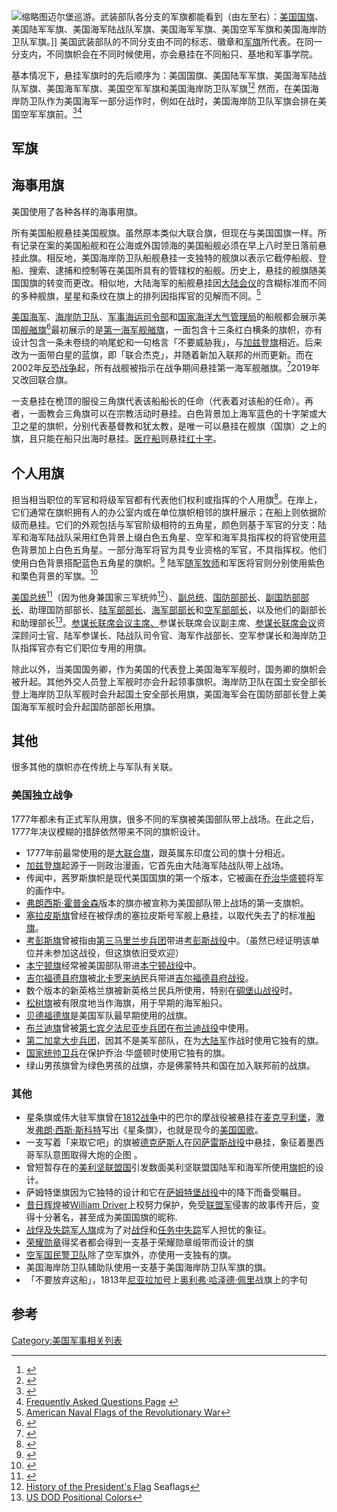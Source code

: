{{roughtranslation|time=2016-08-09T17:20:19+00:00}}
[[File:Jointcolors.jpg|缩略图]]迈尔堡巡游。武装部队各分支的军旗都能看到（由左至右）：[[美国国旗|美国国旗]]、美国陆军军旗、美国海军陆战队军旗、美国海军军旗、美国空军军旗和美国海岸防卫队军旗。]]
美国武装部队的不同分支由不同的标志、徽章和[[军旗|军旗]]所代表。在同一分支内，不同旗帜会在不同时候使用，亦会悬挂在不同船只、基地和军事学院。

基本情况下，悬挂军旗时的先后顺序为：美国国旗、美国陆军军旗、美国海军陆战队军旗、美国海军军旗、美国空军军旗和美国海岸防卫队军旗<ref name="Precedencedod">{{Cite web|url=http://permanent.access.gpo.gov/websites/dodandmilitaryejournals/www.dtic.mil/whs/directives/corres/html2/d10058x.htm|title=DoD Directive 1005.8|accessdate=2009-04-07|date=October 31, 1977|last=Duncan Jr.|first=Charles W.|authorlink=Charles Duncan, Jr.|work=[[United_States_Deputy_Secretary_of_Defense|Deputy Secretary of Defense]]|publisher=[[United_States_Department_of_Defense|Department of Defense]]}}</ref><ref name="precedencevet">{{Cite web|url=http://www.veteransinfo.net/Main%20page/flags_seals_order_of.htm|title=United States Military Order of Precedence|accessdate=2009-04-07|last=Terrel|first=Captain|publisher=veteransinfo.net|deadurl=yes|archiveurl=https://web.archive.org/web/20081011063740/http://www.veteransinfo.net/Main%20page/flags_seals_order_of.htm|archivedate=2008-10-11}}</ref> 然而，在美国海岸防卫队作为美国海军一部分运作时，例如在战时，美国海岸防卫队军旗会排在美国空军军旗前。<ref name="precedenceflags">{{Cite web|url=http://flagspot.net/flags/us%5Emil.html|title=Order When Displayed|accessdate=2009-04-07|date=2008-04-26|last=Wyatt|first=Rick|publisher=[[Flags_of_the_World|Flags of the World]]}}</ref><ref>[https://web.archive.org/web/20060503075909/http://www.tioh.hqda.pentagon.mil/FAQ/FAQ.htm Frequently Asked Questions Page] {{webarchive|url=https://web.archive.org/web/20060503075909/http://www.tioh.hqda.pentagon.mil/FAQ/FAQ.htm |date=2006-05-03 }}</ref>

== 军旗 ==
{{gallery2|perrow=3|mode=nolines|align=center|whitebg=y|width=220|height=150
|File:Flag of the United States.svg|[[美国国旗|美国国旗]]
|File:Flag of the United States Army.svg|美国陆军军旗
|File:Flag of the United States Marine Corps.svg|美国海军陆战队军旗
|File:Flag of the United States Navy.svg|美国海军军旗
|File:Flag of the United States Air Force.svg|美国空军军旗
|File:Flag of the United States Space Force.svg|[[美國太空軍旗幟|美国太空军军旗]]
|File:Flag of the United States Coast Guard.svg|美国海岸防卫队军旗
}}

== 海事用旗 ==
美国使用了各种各样的海事用旗。

所有美国船舰悬挂美国舰旗。虽然原本类似大联合旗，但现在与美国国旗一样。所有记录在案的美国船舰和在公海或外国领海的美国船舰必须在早上八时至日落前悬挂此旗。相反地，美国海岸防卫队船舰悬挂一支独特的舰旗以表示它截停船舰、登船、搜索、逮捕和控制等在美国所具有的管辖权的船舰。历史上，悬挂的舰旗随美国国旗的转变而更改。相似地，大陆海军的船舰悬挂因[[大陆会仪|大陆会仪]]的含糊标准而不同的多种舰旗，星星和条纹在旗上的排列因指挥官的见解而不同。<ref>[http://tmg110.tripod.com/usn5.htm American Naval Flags of the Revolutionary War]</ref>

[[美国海军|美国海军]]、[[美国海岸警卫队|海岸防卫队]]、[[军事海运司令部|军事海运司令部]]和[[国家海洋大气管理局|国家海洋大气管理局]]的船舰都会展示美国[[舰艏旗|舰艏旗]]<ref name="navyjack">{{Cite web|url=http://flagspot.net/flags/us%5Envj.html|title=Naval Jack (U.S.)|accessdate=2009-04-07|date=2004-07-10|last=Wyatt|first=Rick|publisher=[[Flags_of_the_World|Flags of the World]]}}</ref>最初展示的是[[第一海军舰艏旗|第一海军舰艏旗]]，一面包含十三条红白横条的旗帜，亦有设计包含一条未卷绕的响尾蛇和一句格言「不要威胁我」，与[[加兹登旗|加兹登旗]]相近。后来改为一面带白星的蓝旗，即「联合杰克」，并随着新加入联邦的州而更新。而在2002年[[反恐战争|反恐战争]]起，所有战舰被指示在战争期间悬挂第一海军舰艏旗。<ref name="newjack">{{Cite news|url=http://www.news.navy.mil/search/display.asp?story_id=3463|title=All U.S. Navy Ships to Begin Flying First Navy Jack on Patriot Day|last=Civitillo|first=Susan|date=2002-09-09|publisher=[[United_States_Navy|United States Navy]]|accessdate=2009-04-07|deadurl=yes|archiveurl=https://web.archive.org/web/20090427200635/http://www.news.navy.mil/search/display.asp?story_id=3463|archivedate=2009-04-27}}</ref>2019年又改回联合旗。

一支悬挂在桅顶的服役三角旗代表该船船长的任命（代表着对该船的任命）。再者，一面教会三角旗可以在宗教活动时悬挂。白色背景加上海军蓝色的十字架或大卫之星的旗帜，分别代表基督教和犹太教，是唯一可以悬挂在舰旗（国旗）之上的旗，且只能在船只出海时悬挂。[[医疗船|医疗船]]则悬挂[[红十字|红十字]]。
{{gallery items|width=180
|[[File:Flag_of_the_United_States.svg|border]]|[[美国国旗|舰旗]]，1960年—至今 {{FIAV|111111}}
|[[File:Grand_Union_Flag.svg|border]]|[[大联合旗|第一面海军舰旗]]<br>（[[美国海军舰艏旗|舰艏旗]]，1776—1777）{{FIAV|historical}}
|[[File:Ensign_of_the_United_States_Coast_Guard.svg|border]]|[[美国海岸警卫队|海岸防卫队旗]] {{FIAV|000001}}

|[[File:Naval_jack_of_the_United_States_(2002–2019).svg|border]]|「[[第一海军舰艏旗|第一海军舰艏旗]]」<br>（[[美国海军舰艏旗|舰艏旗]]，2002—2019）
|[[File:US_Naval_Jack.svg|border]]|[[美国海军舰艏旗|「联合杰克」]]<br>（舰艏旗，1960—2002、2019年—至今<br>政府船旗，1960年—至今）
|[[File:US_Naval_Jack_13_stripes.svg|border]]|[[美国海军舰艏旗|舰艏旗]]，1776—1777（可能使用过）

|[[File:UScommissionpennant.gif|180x100px]]|服役三角旗
|[[File:USNavyChurchPennant.svg|180x100px]]|教会三角旗
|[[File:RedCrossFlag-USNSpec.svg|180x100px]]|[[国际红十字与红新月运动#紅十字|红十字]]（[[医疗船|医疗船]]）
}}

== 个人用旗 ==
担当相当职位的军官和将级军官都有代表他们权利或指挥的个人用旗<ref name="personalflags">{{Cite web|url=http://flagspot.net/flags/us%5Eranks.html|title=Military Rank Flags (U.S.)|accessdate=2009-04-07|date=2004-07-10|last=Wyatt|first=Rick|publisher=[[Flags_of_the_World|Flags of the World]]}}</ref>。在岸上，它们通常在旗帜拥有人的办公室内或在单位旗帜相邻的旗杆展示；在船上则依据阶级而悬挂。它们的外观包括与军官阶级相符的五角星，颜色则基于军官的分支：陆军和海军陆战队采用红色背景上缀白色五角星、空军和海军具指挥权的将官使用蓝色背景加上白色五角星。一部分海军将官为具专业资格的军官，不具指挥权。他们使用白色背景搭配蓝色五角星的旗帜。<ref>{{Cite web|url=http://tmg110.tripod.com/usn1.htm|title=United States Navy: Current Position & Rank Flags|accessdate=19 September 2010|date=July 28, 2010|last=Gregg|first=Thomas M.|work=Archive of the Colors|publisher=War Flags}}</ref> 陆军[[随行神职人员|随军牧师]]和军医将官则分别使用紫色和栗色背景的军旗。<ref>{{Cite web|url=http://tmg110.tripod.com/usarmyr.htm|title=United States Army: General Officers' Rank Flags|accessdate=19 September 2010|date=July 28, 2010|last=Gregg|first=Thomas M.|work=Archive of the Colors|publisher=War Flags}}</ref>

[[美国总统|美国总统]]<ref name="presidentflag">{{Cite web|url=http://flagspot.net/flags/us-pres.html|title=President (U.S.)|accessdate=2009-04-07|date=2006-01-21|last=Wyatt|first=Rick|publisher=[[Flags_of_the_World|Flags of the World]]}}</ref>（因为他身兼国家三军统帅<ref>[http://mysite.verizon.net/vzeohzt4/Seaflags/personal/potus.html#top History of the President's Flag] Seaflags</ref>）、[[美国副总统|副总统]]、[[美国国防部长|国防部部长]]、[[美国国防部副部长|副国防部部长]]、助理国防部部长、[[美国陆军部长|陆军部部长]]、[[美国海军部长|海军部部长]]和[[美國空軍部長|空军部部长]]，以及他们的副部长和助理部长<ref>[http://tmg110.tripod.com/usdd.htm US DOD Positional Colors]</ref>。[[参谋长联席会议主席|参谋长联席会议主席、]]参谋长联席会议副主席、[[参谋长联席会议|参谋长联席会议]]资深顾问士官、陆军参谋长、陆战队司令官、海军作战部长、空军参谋长和海岸防卫队指挥官亦有它们职位专用的用旗。

除此以外，当美国国务卿，作为美国的代表登上美国海军军舰时，国务卿的旗帜会被升起。其他外交人员登上军舰时亦会升起领事旗帜。海岸防卫队在国土安全部长登上海岸防卫队军舰时会升起国土安全部长用旗，美国海军会在国防部部长登上美国海军军舰时会升起国防部部长用旗。
{{gallery2|mode=nolines|align=center|whitebg=y|height=150
|File:Flag of the President of the United States.svg|美利坚合众国总统旗 
|File:US_Vice_President_Flag.svg|美利坚合众国副总统旗 
|File:Flag of a United States ambassador.svg|美利坚合众国大使馆旗 
}}
{{gallery2|mode=nolines|align=center|whitebg=y|height=150
|File:USSecDefflag.svg|美国国防部长用旗 
|File:Flag_of_the_United_States_Deputy_Secretary_of_Defense.svg|美国国防部副部长用旗 
|File:Flag of the U.S. Under Secretary of Defense.svg|美国国防部助理部长用旗
}}
{{gallery2|mode=nolines|perrow=3|align=center|whitebg=y|height=120
|File:Flag_US_Secretary_of_the_Army.svg|美国陆军部长用旗 
|File:US-SecretaryOfTheNavy-Flag.svg|美国海军部长用旗 
|File:Flag_of_the_Secretary_of_the_Air_Force.svg|美國空軍部長用旗 
|File:Flag_of_Assistant_Secretary_of_War.svg|美国陆军部副部长用旗
|File:US-UnderSecretaryOfTheNavy-Flag.svg|美国海军部副部长用旗
|File:Flag_of_the_Under_Secretary_of_the_Air_Force.svg|美国空军部副部长用旗 
|File:Flag_of_the_Assistant_Secretary_of_the_Army.gif|美国陆军部助理部长用旗 
|File:US-AssistantSecretaryOfTheNavy-Flag.svg|美国海军部助理部长用旗 
|File:Flag of the General Counsel and Assistant Secretaries of the Air Force.png|美国空军部助理部长用旗 
}}
{{gallery2|mode=nolines|align=center|whitebg=y|height=120
|File:Flag_of_the_Chairman_of_the_US_Joint_Chiefs_of_Staff.svg|美國參謀長聯席會議主席用旗 
|File:VJCSflag.svg|美國參謀長聯席會議副主席用旗
}}
{{gallery2|mode=nolines|perrow=6|align=center|whitebg=y|height=90
|File:Flag of the Chief of Staff of the United States Army.svg|美国陆军参谋长用旗 
|File:FlagCMC.svg|美国海军陆战队司令用旗 
|File:US-ChiefOfNavalOperations-Flag.svg|美国海军作战部长用旗 
|File:Flag_of_the_Chief_of_Staff_of_the_United_States_Air_Force.svg|美国空军参谋长用旗 
|File:USCG_COMDT_W.svg|美国海岸警卫队司令用旗 
|File:Flag_of_the_National_Guard_Bureau.svg|国民警卫局局长用旗
|File:Flag_US_Army_Vice-Chief_of_Staff.svg|美国陆军副参谋长用旗 
|File:US_Marine_Corps_General_Flag.svg|美国海军陆战队助理司令用旗 
|File:Flag of the United States Vice Chief of Naval Operations.svg|美国海军副作战部长用旗 
|File:Flag_of_the_Vice_Chief_of_Staff_of_the_Air_Force.svg|美国空军副参谋长用旗 
|File:Flag_of_the_Vice_Commandant_of_the_United_States_Coast_Guard.svg|美国海岸警卫队副司令用旗
}}
{{gallery2|mode=nolines|align=center|whitebg=y|height=90 
|File:Flag of the Senior Enlisted Advisor to the Chairman.svg|参谋长联席会议主席资深士官顾问用旗 
|File:Flag_of_the_Sergeant_Major_of_the_United_States_Army.svg|陆军总士官长用旗 
}}

== 其他 ==
很多其他的旗帜亦在传统上与军队有关联。

=== 美国独立战争 ===
1777年都未有正式军队用旗，很多不同的军旗被美国部队带上战场。在此之后，1777年决议模糊的措辞依然带来不同的旗帜设计。
* 1777年前最常使用的是[[大联合旗|大联合旗]]，跟英属东印度公司的旗十分相近。
* [[加兹登旗|加兹登旗]]起源于一则政治漫画，它首先由大陆海军陆战队带上战场。
* 传闻中，茜罗斯旗帜是现代美国国旗的第一个版本，它被画在[[乔治·华盛顿|乔治华盛顿]]将军的画作中。
* [[弗朗西斯·霍普金森|弗朗西斯·霍普金森]]版本的旗亦被宣称为美国部队带上战场的第一支旗帜。
* [[塞拉皮斯旗|塞拉皮斯旗]]曾经在被俘虏的塞拉皮斯号军舰上悬挂，以取代失去了的标准[[船旗|船旗]]。
* [[考彭斯旗|考彭斯旗]]曾被指由[[第三马里兰步兵团|第三马里兰步兵团]]带进[[考彭斯戰役|考彭斯战役]]中。（虽然已经证明该单位并未参加这战役，但这旗依旧受欢迎）
* [[本宁顿旗|本宁顿旗]]经常被美国部队带进[[本宁顿战役|本宁顿战役]]中。
* [[吉尔福德县府旗|吉尔福德县府旗]]被[[北卡罗来纳|北卡罗来纳]]民兵带进[[吉爾福德縣府戰役|吉尔福德县府战役]]。
* 数个版本的新英格兰旗被新英格兰民兵所使用，特别在[[邦克山戰役|碉堡山战役]]时。
* [[松树旗|松树旗]]被有限度地当作海旗，用于早期的海军船只。
* [[贝德福德旗|贝德福德旗]]是美国军队最早期使用的战旗。
* [[布兰迪旗|布兰迪旗]]曾被[[第七宾夕法尼亚步兵团|第七宾夕法尼亚步兵团]]在[[布兰迪战役|布兰迪战役]]中使用。
* [[第二加拿大步兵团|第二加拿大步兵团]]，因其不是美军部队，在为[[大陆军|大陆军]]作战时使用它独有的旗。
* [[国家统帅卫兵|国家统帅卫兵]]在保护乔治·华盛顿时使用它独有的旗。
* 绿山男孩旗曾为绿色男孩的战旗，亦是佛蒙特共和国在加入联邦前的战旗。

=== 其他 ===
* 星条旗或伟大驻军旗曾在[[1812年战争|1812战争]]中的巴尔的摩战役被悬挂在[[麦克亨利堡|麦克亨利堡]]，激发[[弗朗·西斯·斯科特|弗朗·西斯·斯科特]]写出《星条旗》，也就是现今的[[美国国歌|美国国歌]]。
* 一支写着「来取它吧」的旗被[[德克萨斯州|德克萨斯人]]在[[冈萨雷斯战役|冈萨雷斯战役]]中悬挂，象征着墨西哥军队意图取得大炮的企图 。
* 曾短暂存在的[[美利坚联盟国|美利坚联盟国]]引发数面美利坚联盟国陆军和海军所使用[[美利坚联盟国国旗|旗帜]]的设计。
* 萨姆特堡旗因为它独特的设计和它在[[萨姆特堡战役|萨姆特堡战役]]中的降下而备受瞩目。
* [[Old_Glory|昔日辉煌]]被[[William_Driver|William Driver]]上校努力保护，免受[[美利堅聯盟國|联盟军]]侵害的故事传开后，变得十分著名，甚至成为美国国旗的昵称.
* [[战俘及失踪军人旗|战俘及失踪军人旗]]成为了对[[战俘|战俘]]和[[任務中失蹤|任务中失踪]]军人担忧的象征。
* [[荣誉勋章|荣耀勋章]]得奖者都会得到一支基于荣耀勋章缎带而设计的旗
* [[美國國民警衛隊|空军国民警卫队]]除了空军旗外，亦使用一支独有的旗。
* 美国海岸防卫队辅助队使用一支基于美国海岸防卫队军旗的旗。
* 「不要放弃这船」，1813年[[尼亞拉加號_(1813年)|尼亚拉加号]]上[[奧利弗·哈澤德·佩里|奥利弗·哈泽德·佩里]]战旗上的字句

== 参考 ==
{{Reflist}}
[[Category:美国军事相关列表|Category:美国军事相关列表]]